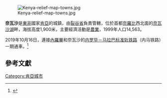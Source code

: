 [[Image:Kenya-relief-map-towns.jpg|thumb]]

'''奈瓦沙'''是[[東非|東非]]國家[[肯亞|肯亞]]的城鎮，由[[裂谷省|裂谷省]]負責管轄，位於首都[[奈羅比|奈羅比]]西北面的[[奈瓦沙湖|奈瓦沙湖]]畔，海拔高度1,900米，主要經濟活動是[[農業|農業]]，1999年人口14,563。

2019年10月16日，連接[[內羅畢|內羅畢]]和奈瓦沙的[[内罗毕－马拉巴标准轨铁路|内罗毕－马拉巴标准轨铁路]]（内马铁路）一期通車。<ref>{{Cite news |url=https://www.voanews.com/africa/kenya-opens-second-phase-massive-railway-project |title=Kenya Opens Second Phase of Massive Railway Project |publisher=VOA |date=2019-10-16 |accessdate=2019-10-17 |archive-date=2020-02-25 |archive-url=https://web.archive.org/web/20200225000727/https://www.voanews.com/africa/kenya-opens-second-phase-massive-railway-project |dead-url=no }}</ref>

{{Coord|0|43|13|S|36|25|43|E|region:KE_type:city|display=title}}

==參考文獻==
{{reflist}}

{{Authority control}}
{{Kenya-stub}}

[[Category:肯亞城市|Category:肯亞城市]]
